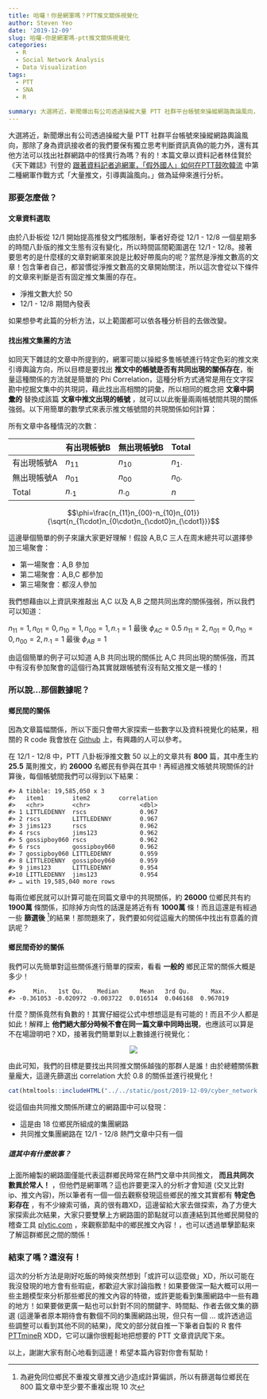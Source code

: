 ```yaml
---
title: 哈囉！你是網軍嗎？PTT推文關係視覺化
author: Steven Yeo
date: '2019-12-09'
slug: 哈囉-你是網軍嗎-ptt推文關係視覺化
categories:
  - R
  - Social Network Analysis
  - Data Visualization
tags:
  - PTT
  - SNA
  - R
  
summary: 大選將近，新聞爆出有公司透過操縱大量 PTT 社群平台帳號來操縱網路輿論風向，那除了身為資訊接收者的我們要保有獨立思考判斷資訊真偽的能力外，還有其他方法可以找出社群網路中的怪異行為嗎？
---
```


大選將近，新聞爆出有公司透過操縱大量 PTT 社群平台帳號來操縱網路輿論風向，那除了身為資訊接收者的我們要保有獨立思考判斷資訊真偽的能力外，還有其他方法可以找出社群網路中的怪異行為嗎？有的！本篇文章以資料記者林佳賢於《天下雜誌》刊登的 [跟著資料記者追網軍，「假外國人」如何在PTT鼓吹韓流](https://www.cw.com.tw/article/articleLogin.action?id=5094848) 中第二種網軍作戰方式「大量推文，引導輿論風向。」做為延伸來進行分析。

### 那要怎麼做？
#### 文章資料選取

由於八卦板從 12/1 開始提高推發文門檻限制，筆者好奇從 12/1 - 12/8 一個星期多的時間八卦版的推文生態有沒有變化，所以時間區間範圍選在 12/1 - 12/8。接著要思考的是什麼樣的文章對網軍來說是比較好帶風向的呢？當然是淨推文數高的文章！包含筆者自己，都習慣從淨推文數高的文章開始關注，所以這次會從以下條件的文章來判斷是否有固定推文集團的存在。

- 淨推文數大於 50
- 12/1 - 12/8 期間內發表

如果想參考此篇的分析方法，以上範圍都可以依各種分析目的去做改變。

#### 找出推文集團的方法

如同天下雜誌的文章中所提到的，網軍可能以操縱多隻帳號進行特定色彩的推文來引導輿論方向，所以目標是要找出 **推文中的帳號是否有共同出現的關係存在**，衡量這種關係的方法就是簡單的 Phi Correlation，這種分析方式通常是用在文字探勘中挖掘文集中的共現詞，藉此找出高相關的詞彙，所以相同的概念把 **文章中詞彙的** 替換成該篇 **文章中推文出現的帳號** ，就可以以此衡量兩兩帳號間共現的關係強弱。以下用簡單的數學式來表示推文帳號間的共現關係如何計算：

所有文章中各種情況的次數：

|  | 有出現帳號B | 無出現帳號B | Total |
|------------|---------------|---------------|--------------|
| 有出現帳號A | $n_{11}$ | $n_{10}$ | $n_{1\cdot}$|
| 無出現帳號A | $n_{01}$ | $n_{00}$ | $n_{0\cdot}$ |
| Total | $n_{\cdot 1}$ | $n_{\cdot 0}$ | $n$ |


$$\phi=\frac{n_{11}n_{00}-n_{10}n_{01}}{\sqrt{n_{1\cdot}n_{0\cdot}n_{\cdot0}n_{\cdot1}}}$$

這邊舉個簡單的例子來讓大家更好理解！假設 A,B,C 三人在周末總共可以選擇參加三場聚會：

- 第一場聚會：A,B 參加
- 第二場聚會：A,B,C 都參加
- 第三場聚會：都沒人參加

我們想藉由以上資訊來推敲出 A,C 以及 A,B 之間共同出席的關係強弱，所以我們可以知道：

$n_{11} = 1, n_{01} = 0, n_{10} = 1, n_{00} = 1, n_{\cdot 1} = 1$ 最後 $\phi_{AC} = 0.5$
$n_{11} = 2, n_{01} = 0, n_{10} = 0, n_{00} = 2, n_{\cdot 1} = 1$ 最後 $\phi_{AB} = 1$

由這個簡單的例子可以知道 A,B 共同出現的關係比 A,C 共同出現的關係強，而其中有沒有參加聚會的這個行為其實就跟帳號有沒有貼文推文是一樣的！

### 所以說...那個數據呢？

#### 鄉民間的關係

因為文章篇幅關係，所以下面只會帶大家探索一些數字以及資料視覺化的結果，相關的 R code 我會放在 [Github](https://github.com/shihjyun/PTT_cyber_analysis) 上，有興趣的人可以參考。

在 12/1 - 12/8 中，PTT 八卦板淨推文數 50 以上的文章共有 **800** 篇，其中產生約 **25.5** 萬則推文，約 **26000** 名鄉民有參與在其中！再經過推文帳號共現關係的計算後，每個帳號間我們可以得到以下結果：

```
#> A tibble: 19,585,050 x 3
#>   item1        item2        correlation
#>   <chr>        <chr>              <dbl>
#> 1 LITTLEDENNY  rscs               0.967
#> 2 rscs         LITTLEDENNY        0.967
#> 3 jims123      rscs               0.962
#> 4 rscs         jims123            0.962
#> 5 gossipboy060 rscs               0.962
#> 6 rscs         gossipboy060       0.962
#> 7 gossipboy060 LITTLEDENNY        0.959
#> 8 LITTLEDENNY  gossipboy060       0.959
#> 9 jims123      LITTLEDENNY        0.954
#>10 LITTLEDENNY  jims123            0.954
#> … with 19,585,040 more rows
```

每兩位鄉民就可以計算可能在同篇文章中的共現關係，約 **26000** 位鄉民共有約 **1900萬** 條關係，扣除掉方向性的話還是將近有有 **1000萬** 條！而且這還是有經過一些 **篩選後** [^1]的結果！那問題來了，我們要如何從這龐大的關係中找出有意義的資訊呢？

#### 鄉民間奇妙的關係

我們可以先簡單對這些關係進行簡單的探索，看看 **一般的** 鄉民正常的關係大概是多少！

```
#>     Min.   1st Qu.    Median      Mean   3rd Qu.      Max. 
#> -0.361053 -0.020972 -0.003722  0.016514  0.046168  0.967019 
```

什麼？關係竟然有負數的！其實仔細從公式中想想這是有可能的！而且不少人都是如此！解釋上 **他們絕大部分時候不會在同一篇文章中同時出現**，也應該可以算是不在場證明吧？XD，接著我們簡單對以上數據進行視覺化：

<center>

![](/post/2019-12-09/Rplot01.png)
</center>

由此可知，我們的目標是要找出共同推文關係越強的那群人是誰！由於總體關係數量龐大，這邊先篩選出 correlation 大於 0.8 的關係並進行視覺化！

```r
cat(htmltools::includeHTML("../../static/post/2019-12-09/cyber_network.html"))
```

從這個由共同推文關係所建立的網路圖中可以發現：

- 這是由 18 位鄉民所組成的集團網路
- 共同推文集團網路在 12/1 - 12/8 熱門文章中只有一個

##### 這其中有什麼故事？

上面所繪製的網路圖僅能代表這群鄉民時常在熱門文章中共同推文， **而且共同次數異於常人！** ，但他們是網軍嗎？這也許要更深入的分析才會知道 (交叉比對 ip、推文內容)，所以筆者有一個一個去觀察發現這些鄉民的推文其實都有 **特定色彩存在** ，有不少線索可循，真的很有趣XD，這邊留給大家去做探索，為了方便大家探索此次結果，大家只要雙擊上方網路圖的節點就可以直連結到其他鄉民開發的稽查工具 [plytic.com](https://www.plytic.com/) ，來觀察節點中的鄉民推文內容！，也可以透過單擊節點來了解這群鄉民之間的關係！

### 結束了嗎？還沒有！

這次的分析方法是剛好吃飯的時候突然想到「或許可以這麼做」XD，所以可能在我沒發現的地方會有些瑕疵，都歡迎大家討論指教！如果要做深一點大概可以用一些主題模型來分析那些鄉民的推文內容的特徵，或許更能看到集團網路中一些有趣的地方！如果要做更廣一點也可以針對不同的關鍵字、時間點、作者去做文集的篩選 (這邊筆者原本期待會有數個不同的集團網路出現，但只有一個 ... 或許透過這些調整可以看到其他不同的結果)，爬文的部分就自推一下筆者自製的 R 套件 [PTTmineR](https://github.com/shihjyun/PTTmineR) XDD，它可以讓你很輕鬆地把想要的 PTT 文章資訊爬下來。

以上，謝謝大家有耐心地看到這邊！希望本篇內容對你會有幫助！

[^1]: 為避免同位鄉民不重複文章推文過少造成計算偏誤，所以有篩選每位鄉民在 800 篇文章中至少要不重複出現 10 次

